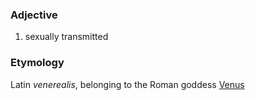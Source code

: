 ===Adjective===
#sexually transmitted
===Etymology===
Latin ''venerealis'', belonging to the Roman goddess [[Venus]]